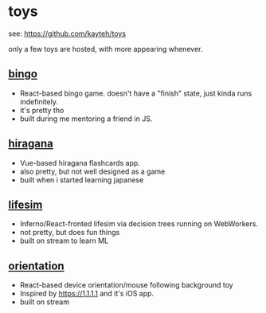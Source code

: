 # toys

see: https://github.com/kayteh/toys

only a few toys are hosted, with more appearing whenever.

## [bingo](https://bingo.toys.kat.cafe)

- React-based bingo game. doesn't have a "finish" state, just kinda runs indefinitely.
- it's pretty tho
- built during me mentoring a friend in JS.

## [hiragana](https://hiragana.toys.kat.cafe/#/game/play)

- Vue-based hiragana flashcards app.
- also pretty, but not well designed as a game
- built when i started learning japanese

## [lifesim](https://lifesim.toys.kat.cafe)

- Inferno/React-fronted lifesim via decision trees running on WebWorkers.
- not pretty, but does fun things
- built on stream to learn ML

## [orientation](https://orientation.toys.kat.cafe)

- React-based device orientation/mouse following background toy
- Inspired by https://1.1.1.1 and it's iOS app.
- built on stream
